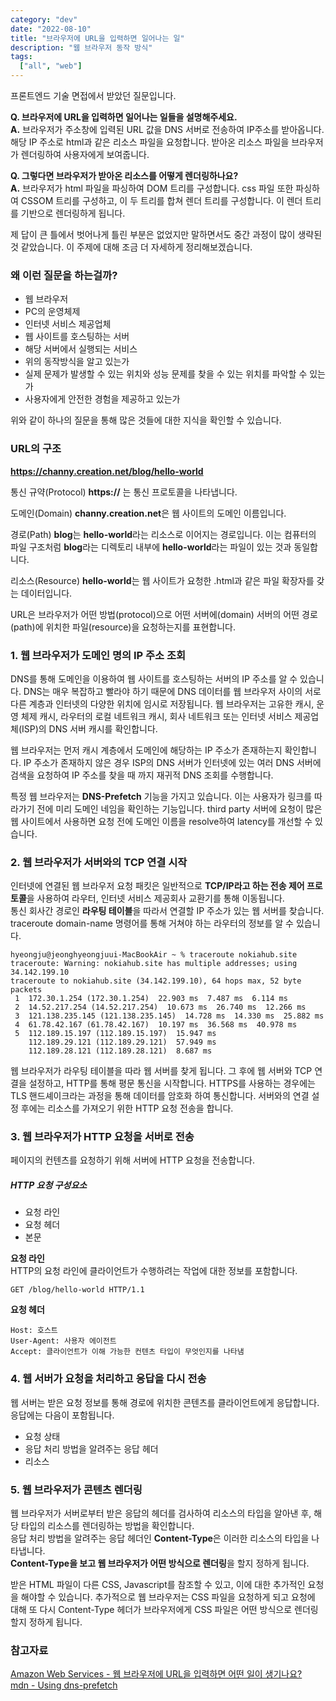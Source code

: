 ```yaml
---
category: "dev"
date: "2022-08-10"
title: "브라우저에 URL을 입력하면 일어나는 일"
description: "웹 브라우저 동작 방식"
tags:
  ["all", "web"]
---
```


프론트엔드 기술 면접에서 받았던 질문입니다.

**Q. 브라우저에 URL을 입력하면 일어나는 일들을 설명해주세요.**<br/>
**A.** 브라우저가 주소창에 입력된 URL 값을 DNS 서버로 전송하여 IP주소를 받아옵니다.
해당 IP 주소로 html과 같은 리소스 파일을 요청합니다.
받아온 리소스 파일을 브라우저가 렌더링하여 사용자에게 보여줍니다.

**Q. 그렇다면 브라우저가 받아온 리소스를 어떻게 렌더링하나요?**<br/>
**A.** 브라우저가 html 파일을 파싱하여 DOM 트리를 구성합니다. css 파일 또한 파싱하여 CSSOM 트리를 구성하고, 이 두 트리를 합쳐 렌더 트리를 구성합니다. 이 렌더 트리를 기반으로 렌더링하게 됩니다.

제 답이 큰 틀에서 벗어나게 틀린 부분은 없었지만 말하면서도 중간 과정이 많이 생략된 것 같았습니다. 이 주제에 대해 조금 더 자세하게 정리해보겠습니다.

### 왜 이런 질문을 하는걸까?

- 웹 브라우저
- PC의 운영체제
- 인터넷 서비스 제공업체
- 웹 사이트를 호스팅하는 서버
- 해당 서버에서 실행되는 서비스
- 위의 동작방식을 알고 있는가
- 실제 문제가 발생할 수 있는 위치와 성능 문제를 찾을 수 있는 위치를 파악할 수 있는가
- 사용자에게 안전한 경험을 제공하고 있는가

위와 같이 하나의 질문을 통해 많은 것들에 대한 지식을 확인할 수 있습니다.

### URL의 구조

**https://channy.creation.net/blog/hello-world**

통신 규약(Protocol)
**https://** 는 통신 프로토콜을 나타냅니다.

도메인(Domain)
**channy.creation.net**은 웹 사이트의 도메인 이름입니다.

경로(Path)
**blog**는 **hello-world**라는 리소스로 이어지는 경로입니다. 이는 컴퓨터의 파일 구조처럼 **blog**라는 디렉토리 내부에 **hello-world**라는 파일이 있는 것과 동일합니다.

리소스(Resource)
**hello-world**는 웹 사이트가 요청한 .html과 같은 파일 확장자를 갖는 데이터입니다.

URL은 브라우저가 어떤 방법(protocol)으로 어떤 서버에(domain) 서버의 어떤 경로(path)에 위치한 파일(resource)을 요청하는지를 표현합니다.

### 1. 웹 브라우저가 도메인 명의 IP 주소 조회

DNS를 통해 도메인을 이용하여 웹 사이트를 호스팅하는 서버의 IP 주소를 알 수 있습니다.
DNS는 매우 복잡하고 빨라야 하기 때문에 DNS 데이터를 웹 브라우저 사이의 서로 다른 계층과 인터넷의 다양한 위치에 임시로 저장됩니다.
웹 브라우저는 고유한 캐시, 운영 체제 캐시, 라우터의 로컬 네트워크 캐시, 회사 네트워크 또는 인터넷 서비스 제공업체(ISP)의 DNS 서버 캐시를 확인합니다.

웹 브라우저는 먼저 캐시 계층에서 도메인에 해당하는 IP 주소가 존재하는지 확인합니다.
IP 주소가 존재하지 않은 경우 ISP의 DNS 서버가 인터넷에 있는 여러 DNS 서버에 검색을 요청하여 IP 주소를 찾을 때 까지 재귀적 DNS 조회를 수행합니다.

특정 웹 브라우저는 **DNS-Prefetch** 기능을 가지고 있습니다.
이는 사용자가 링크를 따라가기 전에 미리 도메인 네임을 확인하는 기능입니다.
third party 서버에 요청이 많은 웹 사이트에서 사용하면 요청 전에 도메인 이름을 resolve하여 latency를 개선할 수 있습니다.

### 2. 웹 브라우저가 서버와의 TCP 연결 시작

인터넷에 연결된 웹 브라우저 요청 패킷은 일반적으로 **TCP/IP라고 하는 전송 제어 프로토콜**을 사용하여 라우터, 인터넷 서비스 제공회사 교환기를 통해 이동됩니다.<br/>
통신 회사간 경로인 **라우팅 테이블**을 따라서 연결할 IP 주소가 있는 웹 서버를 찾습니다.
traceroute domain-name 명령어를 통해 거쳐야 하는 라우터의 정보를 알 수 있습니다.

```shell
hyeongju@jeonghyeongjuui-MacBookAir ~ % traceroute nokiahub.site
traceroute: Warning: nokiahub.site has multiple addresses; using 34.142.199.10
traceroute to nokiahub.site (34.142.199.10), 64 hops max, 52 byte packets
 1  172.30.1.254 (172.30.1.254)  22.903 ms  7.487 ms  6.114 ms
 2  14.52.217.254 (14.52.217.254)  10.673 ms  26.740 ms  12.266 ms
 3  121.138.235.145 (121.138.235.145)  14.728 ms  14.330 ms  25.882 ms
 4  61.78.42.167 (61.78.42.167)  10.197 ms  36.568 ms  40.978 ms
 5  112.189.15.197 (112.189.15.197)  15.947 ms
    112.189.29.121 (112.189.29.121)  57.949 ms
    112.189.28.121 (112.189.28.121)  8.687 ms
```

웹 브라우저가 라우팅 테이블을 따라 웹 서버를 찾게 됩니다.
그 후에 웹 서버와 TCP 연결을 설정하고, HTTP를 통해 평문 통신을 시작합니다.
HTTPS를 사용하는 경우에는 TLS 핸드셰이크라는 과정을 통해 데이터를 암호화 하여 통신합니다.
서버와의 연결 설정 후에는 리소스를 가져오기 위한 HTTP 요청 전송을 합니다.

### 3. 웹 브라우저가 HTTP 요청을 서버로 전송

페이지의 컨텐츠를 요청하기 위해 서버에 HTTP 요청을 전송합니다.

##### HTTP 요청 구성요소

- 요청 라인
- 요청 헤더
- 본문

**요청 라인**<br/>
HTTP의 요청 라인에 클라이언트가 수행하려는 작업에 대한 정보를 포함합니다.

```shell
GET /blog/hello-world HTTP/1.1
```

**요청 헤더**<br/>

```shell
Host: 호스트
User-Agent: 사용자 에이전트
Accept: 클라이언트가 이해 가능한 컨텐츠 타입이 무엇인지를 나타냄
```

### 4. 웹 서버가 요청을 처리하고 응답을 다시 전송

웹 서버는 받은 요청 정보를 통해 경로에 위치한 콘텐츠를 클라이언트에게 응답합니다.<br/>
응답에는 다음이 포함됩니다.

- 요청 상태
- 응답 처리 방법을 알려주는 응답 헤더
- 리소스

### 5. 웹 브라우저가 콘텐츠 렌더링

웹 브라우저가 서버로부터 받은 응답의 헤더를 검사하여 리소스의 타입을 알아낸 후, 해당 타입의 리소스를 렌더링하는 방법을 확인합니다.<br/>
응답 처리 방법을 알려주는 응답 헤더인 **Content-Type**은 이러한 리소스의 타입을 나타냅니다.<br/>
**Content-Type을 보고 웹 브라우저가 어떤 방식으로 렌더링**을 할지 정하게 됩니다.<br/>

받은 HTML 파일이 다른 CSS, Javascript를 참조할 수 있고, 이에 대한 추가적인 요청을 해야할 수 있습니다.
추가적으로 웹 브라우저는 CSS 파일을 요청하게 되고 요청에 대해 또 다시 Content-Type 헤더가 브라우저에게 CSS 파일은 어떤 방식으로 렌더링 할지 정하게 됩니다.<br/>

### 참고자료

[Amazon Web Services - 웹 브라우저에 URL을 입력하면 어떤 일이 생기나요?](https://aws.amazon.com/ko/blogs/korea/what-happens-when-you-type-a-url-into-your-browser/)<br/>
[mdn - Using dns-prefetch](https://developer.mozilla.org/en-US/docs/Web/Performance/dns-prefetch)<br/>
